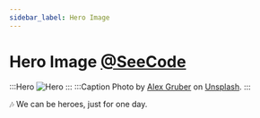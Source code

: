 ```yaml
---
sidebar_label: Hero Image
---
```


# Hero Image [@SeeCode](https://github.com/SilasBerger/teaching-website/blob/main/content/material/Components-Gallery/04-Hero-Image-and-Source-Reference.mdx)
:::Hero
  ![Hero](img/hero.jpeg)
:::
:::Caption
  Photo by [Alex Gruber](https://unsplash.com/@alex_gruber?utm_content=creditCopyText&utm_medium=referral&utm_source=unsplash)
  on [Unsplash](https://unsplash.com/photos/man-in-black-jacket-and-black-pants-standing-on-rock-formation-looking-at-the-mountains-during-ZOCb5G9tA7A?utm_content=creditCopyText&utm_medium=referral&utm_source=unsplash).
:::

🎶 We can be heroes, just for one day.
